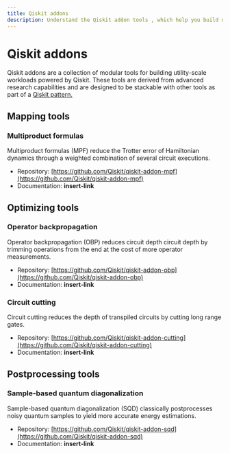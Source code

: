 ```yaml
---
title: Qiskit addons
description: Understand the Qiskit addon tools , which help you build utility-grade quantum workflows.
---
```


# Qiskit addons

Qiskit addons are a collection of modular tools for building utility-scale workloads powered by Qiskit. These tools are derived from advanced research capabilities and are designed to be stackable with other tools as part of a [Qiskit pattern.](./intro-to-patterns)

## Mapping tools

### Multiproduct formulas

Multiproduct formulas (MPF) reduce the Trotter error of Hamiltonian dynamics through a weighted combination of several circuit executions.

- Repository: [https://github.com/Qiskit/qiskit-addon-mpf](https://github.com/Qiskit/qiskit-addon-mpf)
- Documentation: **insert-link**

## Optimizing tools

### Operator backpropagation

Operator backpropagation (OBP) reduces circuit depth circuit depth by trimming operations from the end at the cost of more operator measurements.

- Repository: [https://github.com/Qiskit/qiskit-addon-obp](https://github.com/Qiskit/qiskit-addon-obp)
- Documentation: **insert-link**

### Circuit cutting

Circuit cutting reduces the depth of transpiled circuits by cutting long range gates.

- Repository: [https://github.com/Qiskit/qiskit-addon-cutting](https://github.com/Qiskit/qiskit-addon-cutting)
- Documentation: **insert-link**

## Postprocessing tools

### Sample-based quantum diagonalization

Sample-based quantum diagonalization (SQD) classically postprocesses noisy quantum samples to yield more accurate energy estimations.

- Repository: [https://github.com/Qiskit/qiskit-addon-sqd](https://github.com/Qiskit/qiskit-addon-sqd)
- Documentation: **insert-link**